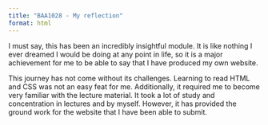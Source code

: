 ```yaml
---
title: "BAA1028 - My reflection"
format: html
---
```


I must say, this has been an incredibly insightful module. It is like nothing I ever dreamed I would be doing at any point in life, so it is a major achievement for me to be able to say that I have produced my own website.

This journey has not come without its challenges. Learning to read HTML and CSS was not an easy feat for me. Additionally, it required me to become very familiar with the lecture material. It took a lot of study and concentration in lectures and by myself. However, it has provided the ground work for the website that I have been able to submit.



